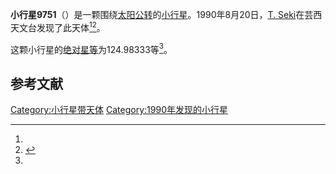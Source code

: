 {{Infobox planet
| bgcolour = #FFFFC0
| name = 9751 Kadota
| symbol = 
| image = 
| caption = 
| discovery = yes
| discovery_ref = 
| discoverer = [[T._Seki|T. Seki]]
| discovery_site = [[芸西天文台|芸西天文台]] 
| discovered = 1990年8月20日
| designations = yes
| mp_name = 
| named_after = 
| alt_names = 
| mp_category = [[主带小行星|主带小行星]]
| orbit_ref = <ref name="a">[http://ssd.jpl.nasa.gov/sbdb.cgi?sstr=9751 9751 Kadota] {{Wayback|url=http://ssd.jpl.nasa.gov/sbdb.cgi?sstr=9751 |date=20140822144827 }}，小行星數據庫瀏覽器（JPL Small-Body Database Browser）－[[美国国家航空航天局|美国国家航空航天局]]喷气推进实验室</ref>
| epoch = 2456400.5 (2013年4月18日更新)
| aphelion = {{convert|2.8622339|AU|km|3|abbr=on|lk=out}}
| perihelion = {{convert|1.9929097|AU|km|3|abbr=on}}
| semimajor = {{convert|2.4275718|AU|km|3|abbr=on}}
| eccentricity = 0.1790522
| period = 1381.518074 [[日|日]]<br />3.78[[儒略年|儒略年]]
| avg_speed = 
| inclination = 2.83908
| asc_node = 160.51297
| mean_anomaly = 
| arg_peri = 124.98333
| satellites = 
| physical_characteristics = yes
| dimensions = 
| mass = 
| density = 
| surface_grav = 
| escape_velocity = 
| sidereal_day = 
| axial_tilt = 
| pole_ecliptic_lat = 
| pole_ecliptic_lon = 
| albedo = 
| temperatures= 
| temp_name1 = 
| mean_temp_1 = 
| max_temp_1 = 
| temp_name2 = 
| max_temp_2 = 
| spectral_type = 
| abs_magnitude = 124.98333
}}

'''小行星9751'''（{{lang-en|9751 Kadota}}）是一颗围绕[[太阳|太阳]][[公转|公转]]的[[小行星|小行星]]。1990年8月20日，[[T._Seki|T. Seki]]在芸西天文台发现了此天体<ref name="a" /><ref>{{cite news|title=小行星列表|url=http://cfa-www.harvard.edu/iau/lists/NumberedMPs.txt|accessdate=2013-07-08|newspaper=哈佛大学|archive-date=2008-05-17|archive-url=https://web.archive.org/web/20080517010638/http://cfa-www.harvard.edu/iau/lists/NumberedMPs.txt|dead-url=no}}</ref>。

这颗小行星的[[绝对星等|绝对星等]]为124.98333等<ref name="a" />。

==参考文献==
{{reflist}}
{{Minor Planet Number|[[小行星9750|小行星9750]]|[[小行星9752|小行星9752]]}}

{{小天体}}

[[Category:小行星带天体|Category:小行星带天体]]
[[Category:1990年发现的小行星|Category:1990年发现的小行星]]

{{asteroid-stub}}
